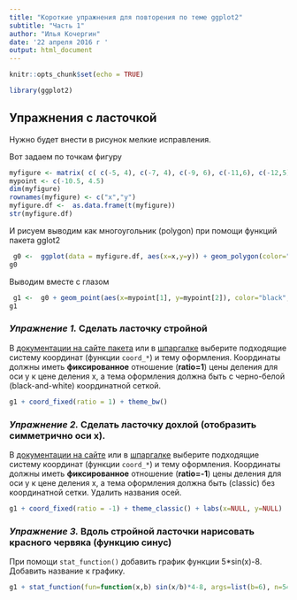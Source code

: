 ```yaml
---
title: "Короткие упражнения для повторения по теме ggplot2"
subtitle: "Часть 1"
author: "Илья Кочергин"
date: '22 апреля 2016 г '
output: html_document
---
```


```r
knitr::opts_chunk$set(echo = TRUE)
```

```r
library(ggplot2)
```


## Упражнения с ласточкой 

Нужно будет внести в рисунок мелкие исправления.

Вот задаем по точкам фигуру

```r
myfigure <- matrix( c( c(-5, 4), c(-7, 4), c(-9, 6), c(-11,6), c(-12,5), + c(-14,5), c(-12,4), c(-14,3), c(-12,3), c(-11,2), c(-10,2), c(-9, 1), + c(-9,0), c(-8,-2), c(0,-3), c(3,-2), c(19,-2), c(4,0), c(19,4), c(4,2), + c(2,3), c(6,9), c(10,11), c(3,11), c(1,10), c(-5, 4)), nrow=2)
mypoint <- c(-10.5, 4.5)
dim(myfigure)
rownames(myfigure) <- c("x","y")
myfigure.df <-  as.data.frame(t(myfigure))
str(myfigure.df)
```

И рисуем выводим как многоугольник (polygon) при помощи функций пакета gglot2


```r
 g0 <-  ggplot(data = myfigure.df, aes(x=x,y=y)) + geom_polygon(color="dark blue", fill="cyan") 
g0
```

Выводим вместе с глазом


```r
 g1 <-  g0 + geom_point(aes(x=mypoint[1], y=mypoint[2]), color="black", fill="yellow", shape=24, size=2.5)
g1 
```

### *Упражнение 1.* Сделать ласточку стройной 

В [документации на сайте пакета](http://docs.ggplot2.org) или в [шпаргалке](http://www.rstudio.com/wp-content/uploads/2015/12/ggplot2-cheatsheet-2.0.pdf) выберите  подходящие систему координат (функции `coord_*`) и тему оформления. Координаты должны иметь   **фиксированное**  отношение (**ratio=1**) цены деления для оси y к цене деления x, а тема оформления должна быть с черно-белой (black-and-white) координатной сеткой.

```r
g1 + coord_fixed(ratio = 1) + theme_bw()
```


### *Упражнение 2.* Сделать ласточку дохлой (отобразить симметрично оси x). 

В [документации на сайте](http://docs.ggplot2.org) или в [шпаргалке](http://www.rstudio.com/wp-content/uploads/2015/12/ggplot2-cheatsheet-2.0.pdf) выберите  подходящие систему координат (функции `coord_*`) и тему оформления. Координаты должны иметь   **фиксированное**  отношение (**ratio=-1**) цены деления для оси y к цене деления x, а тема оформления должна быть  (classic)  без координатной  сетки. Удалить названия осей.

```r
g1 + coord_fixed(ratio = -1) + theme_classic() + labs(x=NULL, y=NULL)
```

### *Упражнение 3.* Вдоль стройной ласточки нарисовать красного червяка (функцию  синус)

При помощи `stat_function()` добавить график функции  5*sin(x)-8. Добавить название к графику.

```r
g1 + stat_function(fun=function(x,b) sin(x/b)*4-8, args=list(b=6), n=540, size = 1.5, color = "red") + theme_bw() + labs(title="Стройная ласточка и червяк", x=NULL, y=NULL) +  coord_fixed(ratio = 1)
```